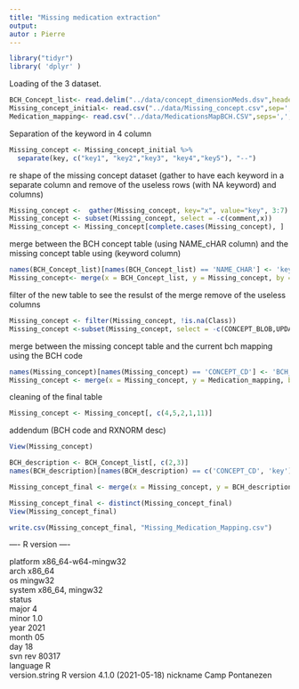 ```yaml
---
title: "Missing medication extraction"
output: 
autor : Pierre
---
```


```r
library("tidyr")
library( 'dplyr' )

```

Loading of the 3 dataset. 



```r
BCH_Concept_list<- read.delim("../data/concept_dimensionMeds.dsv",header=TRUE)
Missing_concept_initial<- read.csv("../data/Missing_concept.csv",sep=';',header=TRUE)
Medication_mapping<- read.csv("../data/MedicationsMapBCH.CSV",seps=',',header=TRUE)

```

Separation of the keyword in 4 column

```r
Missing_concept <- Missing_concept_initial %>%
  separate(key, c("key1", "key2","key3", "key4","key5"), "--")


```


re shape of the missing concept dataset (gather to have each keyword in a separate column and remove of the useless rows (with NA keyword) and columns)

```r
Missing_concept <-  gather(Missing_concept, key="x", value="key", 3:7)
Missing_concept <- subset(Missing_concept, select = -c(comment,x))
Missing_concept <- Missing_concept[complete.cases(Missing_concept), ]


```

merge between the BCH concept table (using NAME_cHAR column) and the missing concept table using (keyword column)
```r
names(BCH_Concept_list)[names(BCH_Concept_list) == 'NAME_CHAR'] <- 'key'
Missing_concept<- merge(x = BCH_Concept_list, y = Missing_concept, by = "key", all.x = TRUE)
```

filter of the new table to see the resulst of the merge
remove of the useless columns

```r
Missing_concept <- filter(Missing_concept, !is.na(Class))
Missing_concept <-subset(Missing_concept, select = -c(CONCEPT_BLOB,UPDATE_DATE, DOWNLOAD_DATE, IMPORT_DATE, SOURCESYSTEM_CD, UPLOAD_ID))
```

merge between the missing concept table and the current bch mapping using the BCH code

```r
names(Missing_concept)[names(Missing_concept) == 'CONCEPT_CD'] <- 'BCH_CONCEPT_CD'
Missing_concept <- merge(x = Missing_concept, y = Medication_mapping, by = "BCH_CONCEPT_CD", all.x = TRUE)

```
cleaning of the final table

```r
Missing_concept <- Missing_concept[, c(4,5,2,1,11)]
```
addendum (BCH code and RXNORM desc)

```r
View(Missing_concept)

BCH_description <- BCH_Concept_list[, c(2,3)]
names(BCH_description)[names(BCH_description) == c('CONCEPT_CD', 'key')] <- c('BCH_CONCEPT_CD', 'NAME_CHAR')

Missing_concept_final <- merge(x = Missing_concept, y = BCH_description, by = "BCH_CONCEPT_CD", all.x = TRUE)

Missing_concept_final <- distinct(Missing_concept_final)
View(Missing_concept_final)


```


```r
write.csv(Missing_concept_final, "Missing_Medication_Mapping.csv")

```


---- R version ----

platform       x86_64-w64-mingw32          
arch           x86_64                      
os             mingw32                     
system         x86_64, mingw32             
status                                     
major          4                           
minor          1.0                         
year           2021                        
month          05                          
day            18                          
svn rev        80317                       
language       R                           
version.string R version 4.1.0 (2021-05-18)
nickname       Camp Pontanezen
